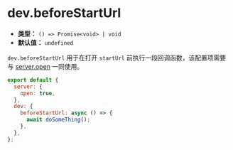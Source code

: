 # dev.beforeStartUrl

- **类型：** `() => Promise<void> | void`
- **默认值：** `undefined`

`dev.beforeStartUrl` 用于在打开 `startUrl` 前执行一段回调函数，该配置项需要与 [server.open](/config/server/open) 一同使用。

```js
export default {
  server: {
    open: true,
  },
  dev: {
    beforeStartUrl: async () => {
      await doSomeThing();
    },
  },
};
```
